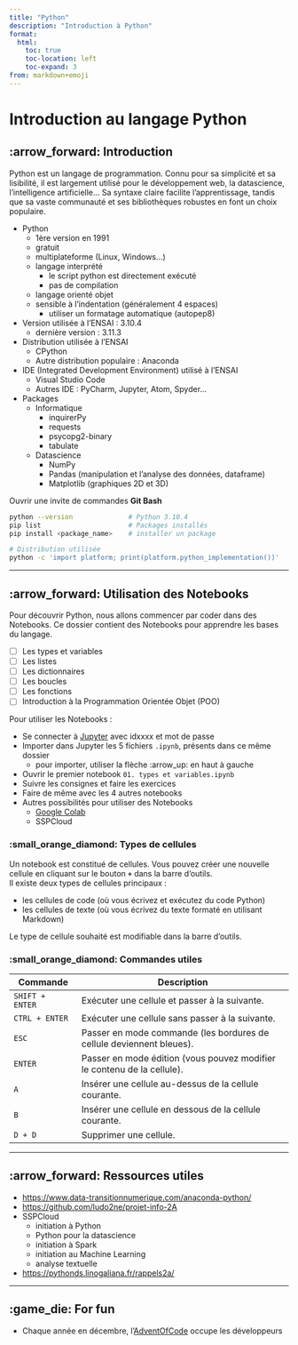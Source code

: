 ```yaml
---
title: "Python"
description: "Introduction à Python"
format: 
  html:
    toc: true
    toc-location: left
    toc-expand: 3
from: markdown+emoji
---
```


# Introduction au langage Python

## :arrow_forward: Introduction

Python est un langage de programmation. Connu pour sa simplicité et sa lisibilité, il est largement utilisé pour le développement web, la datascience, l'intelligence artificielle... Sa syntaxe claire facilite l'apprentissage, tandis que sa vaste communauté et ses bibliothèques robustes en font un choix populaire.

* Python
  * 1ère version en 1991
  * gratuit
  * multiplateforme (Linux, Windows...)
  * langage interprété
    * le script python est directement exécuté
    * pas de compilation
  * langage orienté objet
  * sensible à l'indentation (généralement 4 espaces)
    * utiliser un formatage automatique (autopep8)
* Version utilisée à l'ENSAI : 3.10.4
  * dernière version : 3.11.3
* Distribution utilisée à l'ENSAI
  * CPython
  * Autre distribution populaire : Anaconda
* IDE (Integrated Development Environment) utilisé à l'ENSAI
  * Visual Studio Code
  * Autres IDE : PyCharm, Jupyter, Atom, Spyder...
* Packages
  * Informatique
    * inquirerPy
    * requests
    * psycopg2-binary
    * tabulate
  * Datascience
    * NumPy
    * Pandas (manipulation et l'analyse des données, dataframe)
    * Matplotlib (graphiques 2D et 3D)

Ouvrir une invite de commandes **Git Bash**

```bash
python --version              # Python 3.10.4 
pip list                      # Packages installés
pip install <package_name>    # installer un package

# Distribution utilisée
python -c 'import platform; print(platform.python_implementation())'
```

---

## :arrow_forward: Utilisation des Notebooks

Pour découvrir Python, nous allons commencer par coder dans des Notebooks. Ce dossier contient des Notebooks pour apprendre les bases du langage.

* [ ] Les types et variables
* [ ] Les listes
* [ ] Les dictionnaires
* [ ] Les boucles
* [ ] Les fonctions
* [ ] Introduction à la Programmation Orientée Objet (POO)

Pour utiliser les Notebooks :

* Se connecter à [Jupyter](https://clust-n4.ensai.fr/) avec idxxxx et mot de passe
* Importer dans Jupyter les 5 fichiers `.ipynb`, présents dans ce même dossier
  * pour importer, utiliser la flèche :arrow_up: en haut à gauche
* Ouvrir le premier notebook `01. types et variables.ipynb`
* Suivre les consignes et faire les exercices
* Faire de même avec les 4 autres notebooks
* Autres possibilités pour utiliser des Notebooks
  * [Google Colab](https://colab.research.google.com/)
  * SSPCloud

### :small_orange_diamond: Types de cellules

Un notebook est constitué de cellules. Vous pouvez créer une nouvelle cellule en cliquant sur le bouton **`+`** dans la barre d'outils.  
Il existe deux types de cellules principaux :

* les cellules de code (où vous écrivez et exécutez du code Python)
* les cellules de texte (où vous écrivez du texte formaté en utilisant Markdown)  

Le type de cellule souhaité est modifiable dans la barre d'outils.  

### :small_orange_diamond: Commandes utiles

| Commande                   | Description                                                                       |
| -------------------------- | --------------------------------------------------------------------------------- |
| `SHIFT + ENTER`            | Exécuter une cellule et passer à la suivante.                                     |
| `CTRL + ENTER`             | Exécuter une cellule sans passer à la suivante.                                   |
| `ESC`                      | Passer en mode commande (les bordures de cellule deviennent bleues).              |
| `ENTER`                    | Passer en mode édition (vous pouvez modifier le contenu de la cellule).           |
| `A`                        | Insérer une cellule au-dessus de la cellule courante.                             |
| `B`                        | Insérer une cellule en dessous de la cellule courante.                            |
| `D + D`                    | Supprimer une cellule.                                                            |

---

## :arrow_forward: Ressources utiles

* <https://www.data-transitionnumerique.com/anaconda-python/>
* <https://github.com/ludo2ne/projet-info-2A>
* SSPCloud
  * initiation à Python
  * Python pour la datascience
  * initiation à Spark
  * initiation au Machine Learning
  * analyse textuelle
* <https://pythonds.linogaliana.fr/rappels2a/>

---

## :game_die: For fun

* Chaque année en décembre, l'[AdventOfCode](https://adventofcode.com/) occupe les développeurs
